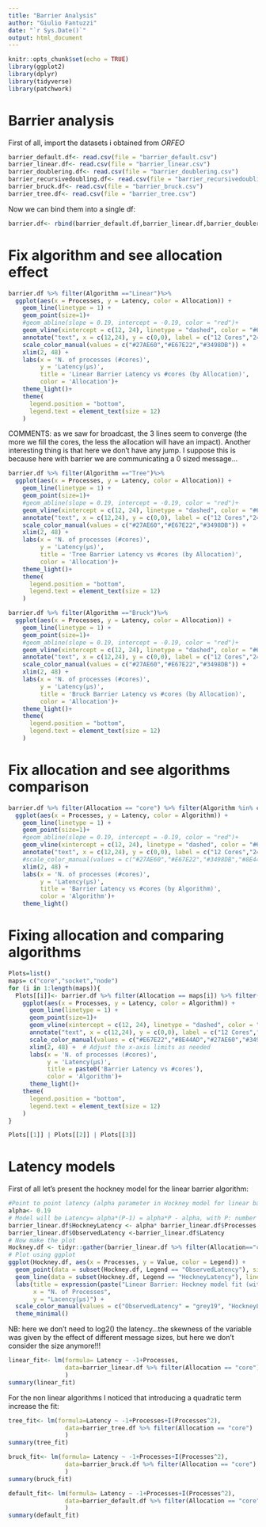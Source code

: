 ```yaml
---
title: "Barrier Analysis"
author: "Giulio Fantuzzi"
date: "`r Sys.Date()`"
output: html_document
---
```


```r
knitr::opts_chunk$set(echo = TRUE)
library(ggplot2)
library(dplyr)
library(tidyverse)
library(patchwork)
```


# Barrier analysis

First of all, import the datasets i obtained from *ORFEO*
```r
barrier_default.df<- read.csv(file = "barrier_default.csv")
barrier_linear.df<- read.csv(file = "barrier_linear.csv")
barrier_doublering.df<- read.csv(file = "barrier_doublering.csv")
barrier_recursivedoubling.df<- read.csv(file = "barrier_recursivedoubling.csv")
barrier_bruck.df<- read.csv(file = "barrier_bruck.csv")
barrier_tree.df<- read.csv(file = "barrier_tree.csv")
```

Now we can bind them into a single df:
```r
barrier.df<- rbind(barrier_default.df,barrier_linear.df,barrier_doublering.df,barrier_recursivedoubling.df,barrier_bruck.df,barrier_tree.df)
```


# Fix algorithm and see allocation effect
```r
barrier.df %>% filter(Algorithm =="Linear")%>% 
  ggplot(aes(x = Processes, y = Latency, color = Allocation)) +
    geom_line(linetype = 1) +
    geom_point(size=1)+
    #geom_abline(slope = 0.19, intercept = -0.19, color = "red")+
    geom_vline(xintercept = c(12, 24), linetype = "dashed", color = "#616A6B")+
    annotate("text", x = c(12,24), y = c(0,0), label = c("12 Cores","24 cores"), vjust = 0, hjust = -0.1,color="#616A6B")+
    scale_color_manual(values = c("#27AE60","#E67E22","#3498DB")) +
    xlim(2, 48) +
    labs(x = 'N. of processes (#cores)',
         y = 'Latency(μs)',
         title = 'Linear Barrier Latency vs #cores (by Allocation)',
         color = 'Allocation')+
    theme_light()+
    theme(
      legend.position = "bottom",
      legend.text = element_text(size = 12) 
    )
```

COMMENTS: as we saw for broadcast, the 3 lines seem to converge (the more we fill the cores, the less the allocation will have an impact). Another interesting thing is that here we don't have any jump. I suppose this is because here with barrier we are communicating a 0 sized message...


```r
barrier.df %>% filter(Algorithm =="Tree")%>% 
  ggplot(aes(x = Processes, y = Latency, color = Allocation)) +
    geom_line(linetype = 1) +
    geom_point(size=1)+
    #geom_abline(slope = 0.19, intercept = -0.19, color = "red")+
    geom_vline(xintercept = c(12, 24), linetype = "dashed", color = "#616A6B")+
    annotate("text", x = c(12,24), y = c(0,0), label = c("12 Cores","24 cores"), vjust = 0, hjust = -0.1,color="#616A6B")+
    scale_color_manual(values = c("#27AE60","#E67E22","#3498DB")) +
    xlim(2, 48) +
    labs(x = 'N. of processes (#cores)',
         y = 'Latency(μs)',
         title = 'Tree Barrier Latency vs #cores (by Allocation)',
         color = 'Allocation')+
    theme_light()+
    theme(
      legend.position = "bottom",
      legend.text = element_text(size = 12) 
    )
```


```r
barrier.df %>% filter(Algorithm =="Bruck")%>% 
  ggplot(aes(x = Processes, y = Latency, color = Allocation)) +
    geom_line(linetype = 1) +
    geom_point(size=1)+
    #geom_abline(slope = 0.19, intercept = -0.19, color = "red")+
    geom_vline(xintercept = c(12, 24), linetype = "dashed", color = "#616A6B")+
    annotate("text", x = c(12,24), y = c(0,0), label = c("12 Cores","24 cores"), vjust = 0, hjust = -0.1,color="#616A6B")+
    scale_color_manual(values = c("#27AE60","#E67E22","#3498DB")) +
    xlim(2, 48) +
    labs(x = 'N. of processes (#cores)',
         y = 'Latency(μs)',
         title = 'Bruck Barrier Latency vs #cores (by Allocation)',
         color = 'Allocation')+
    theme_light()+
    theme(
      legend.position = "bottom",
      legend.text = element_text(size = 12) 
    )
```


# Fix allocation and see algorithms comparison

```r
barrier.df %>% filter(Allocation == "core") %>% filter(Algorithm %in% c("Tree","Linear","Bruck") )%>% 
  ggplot(aes(x = Processes, y = Latency, color = Algorithm)) +
    geom_line(linetype = 1) +
    geom_point(size=1)+
    #geom_abline(slope = 0.19, intercept = -0.19, color = "red")+
    geom_vline(xintercept = c(12, 24), linetype = "dashed", color = "#616A6B")+
    annotate("text", x = c(12,24), y = c(0,0), label = c("12 Cores","24 cores"), vjust = 0, hjust = -0.1,color="#616A6B")+
    #scale_color_manual(values = c("#27AE60","#E67E22","#3498DB","#8E44AD","")) +
    xlim(2, 48) +
    labs(x = 'N. of processes (#cores)',
         y = 'Latency(μs)',
         title = 'Barrier Latency vs #cores (by Algorithm)',
         color = 'Algorithm')+
    theme_light()
```

# Fixing allocation and comparing algorithms

```r
Plots=list()
maps= c("core","socket","node")
for (i in 1:length(maps)){
  Plots[[i]]<- barrier.df %>% filter(Allocation == maps[i]) %>% filter(Algorithm %in% c("Default","Tree","Linear","Bruck")) %>%
    ggplot(aes(x = Processes, y = Latency, color = Algorithm)) +
      geom_line(linetype = 1) +
      geom_point(size=1)+
      geom_vline(xintercept = c(12, 24), linetype = "dashed", color = "#616A6B")+
      annotate("text", x = c(12,24), y = c(0,0), label = c("12 Cores","24 cores"), vjust = 0, hjust = -0.1,color="#616A6B")+
      scale_color_manual(values = c("#E67E22","#8E44AD","#27AE60","#3498DB")) +
      xlim(2, 48) +  # Adjust the x-axis limits as needed
      labs(x = 'N. of processes (#cores)',
           y = 'Latency(μs)',
           title = paste0('Barrier Latency vs #cores'),
           color = 'Algorithm')+
      theme_light()+
    theme(
      legend.position = "bottom",
      legend.text = element_text(size = 12) 
    )
}
```

```r
Plots[[1]] | Plots[[2]] | Plots[[3]]
```


# Latency models

First of all let's present the hockney model for the linear barrier algorithm:
```r
#Point to point latency (alpha parameter in Hockney model for linear barrier)
alpha<- 0.19
# Model will be Latency= alpha*(P-1) = alpha*P - alpha, with P: number of processes
barrier_linear.df$HockneyLatency <- alpha* barrier_linear.df$Processes - alpha
barrier_linear.df$ObservedLatency <-barrier_linear.df$Latency
# Now make the plot
Hockney.df <- tidyr::gather(barrier_linear.df %>% filter(Allocation=="core"), key = "Legend", value = "Value", -Processes, -Allocation, -Algorithm,-Latency)
# Plot using ggplot
ggplot(Hockney.df, aes(x = Processes, y = Value, color = Legend)) +
  geom_point(data = subset(Hockney.df, Legend == "ObservedLatency"), size = 1) +
  geom_line(data = subset(Hockney.df, Legend == "HockneyLatency"), linetype = 1) +
  labs(title = expression(paste("Linear Barrier: Hockney model fit (with ",hat(alpha),"= 0.19 μs)")),
       x = "N. of Processes",
       y = "Lacency(μs)") +
  scale_color_manual(values = c("ObservedLatency" = "grey19", "HockneyLatency" = "#00BFC1")) +
  theme_minimal()
```


NB: here we don't need to log2() the latency...the skewness of the variable was given by the effect of different message sizes, but here we don't consider the size anymore!!!

```r
linear_fit<- lm(formula= Latency ~ -1+Processes,
                data=barrier_linear.df %>% filter(Allocation == "core")
                )
summary(linear_fit)
```

For the non linear algorithms I noticed that introducing a quadratic term increase the fit:

```r
tree_fit<- lm(formula=Latency ~ -1+Processes+I(Processes^2),
                data=barrier_tree.df %>% filter(Allocation == "core")
                )
summary(tree_fit)
```
```r
bruck_fit<- lm(formula= Latency ~ -1+Processes+I(Processes^2),
                data=barrier_bruck.df %>% filter(Allocation == "core")
                )
summary(bruck_fit)
```


```r
default_fit<- lm(formula= Latency ~ -1+Processes+I(Processes^2),
                data=barrier_default.df %>% filter(Allocation == "core")
                )
summary(default_fit)
```